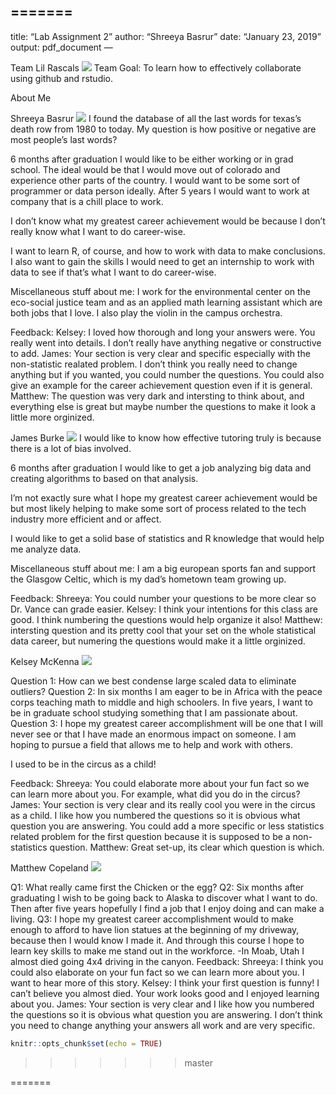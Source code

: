 =======
---
title: "Lab Assignment 2"
author: "Shreeya Basrur"
date: "January 23, 2019"
output: pdf_document
---

Team Lil Rascals
![](teampic.jpeg)
Team Goal: To learn how to effectively collaborate using github and rstudio.

About Me

Shreeya Basrur
![](shreeya1.jpg)
I found the database of all the last words for texas's death row from 1980 to today. My question is how positive or negative are most people's last words?

6 months after graduation I would like to be either working or in grad school. The ideal would be that I would move out of colorado and experience other parts of the country. I would want to be some sort of programmer or data person ideally. After 5 years I would want to work at company that is a chill place to work. 

I don't know what my greatest career achievement would be because I don't really know what I want to do career-wise. 

I want to learn R, of course, and how to work with data to make conclusions. I also want to gain the skills I would need to get an internship to work with data to see if that's what I want to do career-wise.

Miscellaneous stuff about me: I work for the environmental center on the eco-social justice team  and as an applied math learning assistant which are both jobs that I love. I also play the violin in the campus orchestra. 

Feedback: 
Kelsey: I loved how thorough and long your answers were. You really went into details. I don't really have anything negative or constructive to add. 
James: Your section is very clear and specific especially with the non-statistic realated problem. I don't think you really need to change anything but if you wanted, you could number the questions. You could also give an example for the career achievement question even if it is general.
Matthew: The question was very dark and intersting to think about, and everything else is great but maybe number the questions to make it look a little more orginized.


James Burke 
![](Jamesb.jpeg) 
I would like to know how effective tutoring truly is because there is a lot of bias involved.
 
6 months after graduation I would like to get a job analyzing big data and creating algorithms to based on that analysis.
 
I'm not exactly sure what I hope my greatest career achievement would be but most likely helping to make some sort of process related to the tech industry more efficient and or affect.
 
I would like to get a solid base of statistics and R knowledge that would help me analyze data.
 
Miscellaneous stuff about me: I am a big european sports fan and support the Glasgow Celtic, which is my dad's hometown team growing up.

Feedback: 
Shreeya: You could number your questions to be more clear so Dr. Vance can grade easier. 
Kelsey: I think your intentions for this class are good. I think numbering the questions would help organize it also!
Matthew: intersting question and its pretty cool that your set on the whole statistical data career, but numering the questions would make it a little orginized. 



Kelsey McKenna
![](Kelsey-24.jpg)

Question 1: How can we best condense large scaled data to eliminate outliers? 
Question 2: In six months I am eager to be in Africa with the peace corps teaching math to middle and high schoolers. In five years, I want to be in graduate school studying something that I am passionate about. 
Question 3: I hope my greatest career accomplishment will be one that I will never see or that I have made an enormous impact on someone. I am hoping to pursue a field that allows me to help and work with others. 

I used to be in the circus as a child!

Feedback:
Shreeya: You could elaborate more about your fun fact so we can learn more about you. For example, what did you do in the circus?
James: Your section is very clear and its really cool you were in the circus as a child. I like how you numbered the questions so it is obvious what question you are answering. You could add a more specific or less statistics related problem for the first question because it is supposed to be a non-statistics question.
Matthew: Great set-up, its clear which question is which.

Matthew Copeland
![](IMG_0003.JPG)

Q1: What really came first the Chicken or the egg?
Q2: Six months after graduating I wish to be going back to Alaska to discover what I want to do. Then after five years hopefully I find a job that I enjoy doing and can make a living.
Q3: I hope my greatest career accomplishment would to make enough to afford to have lion statues at the beginning of my driveway, because then I would know I made it. And through this course I hope to learn key skills to make me stand out in the workforce. 
-In Moab, Utah I almost died going 4x4 driving in the canyon. 
Feedback:
Shreeya: I think you could also elaborate on your fun fact so we can learn more about you. I want to hear more of this story. 
Kelsey: I think your first question is funny! I can't believe you almost died. Your work looks good and I enjoyed learning about you.
James: Your section is very clear and I like how you numbered the questions so it is obvious what question you are answering. I don't think you need to change anything your answers all work and are very specific.

```r
knitr::opts_chunk$set(echo = TRUE)
```

>>>>>>> master

=======

